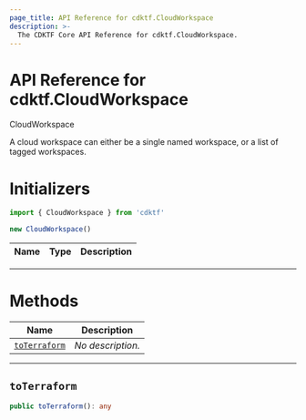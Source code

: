 ```yaml
---
page_title: API Reference for cdktf.CloudWorkspace
description: >-
  The CDKTF Core API Reference for cdktf.CloudWorkspace.
---
```


<!-- This file is generated through yarn generate-docs -->

# API Reference for cdktf.CloudWorkspace

   CloudWorkspace <a name="CloudWorkspace" id="cdktf.CloudWorkspace"></a>
  
  A cloud workspace can either be a single named workspace, or a list of tagged workspaces.
  
  # Initializers <a name="Initializers" id="cdktf.CloudWorkspace.Initializer"></a>
  
  ```typescript
  import { CloudWorkspace } from 'cdktf'
  
  new CloudWorkspace()
  ```
  
  | **Name** | **Type** | **Description** |
  | --- | --- | --- |
  
  ---
  
  # Methods <a name="Methods" id="Methods"></a>
  
  | **Name** | **Description** |
  | --- | --- |
  | <code><a href="#cdktf.CloudWorkspace.toTerraform">toTerraform</a></code> | *No description.* |
  
  ---
  
  ## `toTerraform` <a name="toTerraform" id="cdktf.CloudWorkspace.toTerraform"></a>
  
  ```typescript
  public toTerraform(): any
  ```
  
  
  
  
